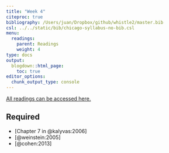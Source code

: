 ```yaml
---
title: "Week 4"
citeproc: true
bibliography: /Users/juan/Dropbox/github/whistle2/master.bib
csl: ../../static/bib/chicago-syllabus-no-bib.csl
menu: 
  readings:
    parent: Readings
    weight: 4
type: docs
output:
  blogdown::html_page:
    toc: true
editor_options: 
  chunk_output_type: console
---
```


[All readings can be accessed here.](https://www.dropbox.com/sh/pide0ytvjrnbp0q/AADaIbprAmBQERw4UwWleAVba?dl=0)

## Required

- [Chapter 7 in @kalyvas:2006]
- [@weinstein:2005]
- [@cohen:2013]
